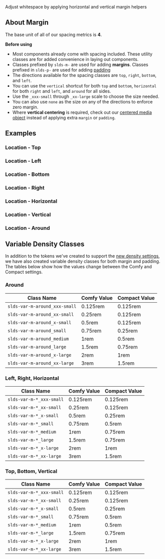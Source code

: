 
<div className="doc lead">
  Adjust whitespace by applying horizontal and vertical margin helpers
</div>

## About Margin
The base unit of all of our spacing metrics is **4**.

**Before using**

- Most components already come with spacing included. These utility classes are for added convenience in laying out components.
- Classes prefixed by `slds-m-` are used for adding **margins**. Classes prefixed in `slds-p-` are used for adding [padding](/utilities/padding)
- The directions available for the spacing classes are `top`, `right`, `bottom`, and `left`.
- You can use the `vertical` shortcut for both `top` and `bottom`, `horizontal` for both `right` and `left`, and `around` for all sides.
- Use the `_xxx-small` through `_xx-large` scale to choose the size needed.
- You can also use `none` as the size on any of the directions to enforce zero margin.
- Where **vertical centering** is required, check out our [centered media object](/utilities/media-objects) instead of applying extra `margin` or `padding`.

## Examples

### Location - Top

<Example title="top margins">
  <Fragment>
    <SpacingCodeView type="m" size="none" position="top" />
    <SpacingCodeView type="m" size="xxx-small" position="top" />
    <SpacingCodeView type="m" size="xx-small" position="top" />
    <SpacingCodeView type="m" size="x-small" position="top" />
    <SpacingCodeView type="m" size="small" position="top" />
    <SpacingCodeView type="m" size="medium" position="top" />
    <SpacingCodeView type="m" size="large" position="top" />
    <SpacingCodeView type="m" size="x-large" position="top" />
    <SpacingCodeView type="m" size="xx-large" position="top" />
  </Fragment>
</Example>

### Location - Left

<Example title="left margins">
  <Fragment>
    <SpacingCodeView type="m" size="none" position="left" />
    <SpacingCodeView type="m" size="xxx-small" position="left" />
    <SpacingCodeView type="m" size="xx-small" position="left" />
    <SpacingCodeView type="m" size="x-small" position="left" />
    <SpacingCodeView type="m" size="small" position="left" />
    <SpacingCodeView type="m" size="medium" position="left" />
    <SpacingCodeView type="m" size="large" position="left" />
    <SpacingCodeView type="m" size="x-large" position="left" />
    <SpacingCodeView type="m" size="xx-large" position="left" />
  </Fragment>
</Example>

### Location - Bottom

<Example title="bottom margins">
  <Fragment>
    <SpacingCodeView type="m" size="none" position="bottom" />
    <SpacingCodeView type="m" size="xxx-small" position="bottom" />
    <SpacingCodeView type="m" size="xx-small" position="bottom" />
    <SpacingCodeView type="m" size="x-small" position="bottom" />
    <SpacingCodeView type="m" size="small" position="bottom" />
    <SpacingCodeView type="m" size="medium" position="bottom" />
    <SpacingCodeView type="m" size="large" position="bottom" />
    <SpacingCodeView type="m" size="x-large" position="bottom" />
    <SpacingCodeView type="m" size="xx-large" position="bottom" />
  </Fragment>
</Example>

### Location - Right

<Example title="right margins">
  <Fragment>
    <SpacingCodeView type="m" size="none" position="right" />
    <SpacingCodeView type="m" size="xxx-small" position="right" />
    <SpacingCodeView type="m" size="xx-small" position="right" />
    <SpacingCodeView type="m" size="x-small" position="right" />
    <SpacingCodeView type="m" size="small" position="right" />
    <SpacingCodeView type="m" size="medium" position="right" />
    <SpacingCodeView type="m" size="large" position="right" />
    <SpacingCodeView type="m" size="x-large" position="right" />
    <SpacingCodeView type="m" size="xx-large" position="right" />
  </Fragment>
</Example>

### Location - Horizontal

<Example title="horizontal margins">
  <Fragment>
    <SpacingCodeView type="m" size="none" position="horizontal" />
    <SpacingCodeView type="m" size="xxx-small" position="horizontal" />
    <SpacingCodeView type="m" size="xx-small" position="horizontal" />
    <SpacingCodeView type="m" size="x-small" position="horizontal" />
    <SpacingCodeView type="m" size="small" position="horizontal" />
    <SpacingCodeView type="m" size="medium" position="horizontal" />
    <SpacingCodeView type="m" size="large" position="horizontal" />
    <SpacingCodeView type="m" size="x-large" position="horizontal" />
    <SpacingCodeView type="m" size="xx-large" position="horizontal" />
  </Fragment>
</Example>

### Location - Vertical

<Example title="vertical margins">
  <Fragment>
    <SpacingCodeView type="m" size="none" position="vertical" />
    <SpacingCodeView type="m" size="xxx-small" position="vertical" />
    <SpacingCodeView type="m" size="xx-small" position="vertical" />
    <SpacingCodeView type="m" size="x-small" position="vertical" />
    <SpacingCodeView type="m" size="small" position="vertical" />
    <SpacingCodeView type="m" size="medium" position="vertical" />
    <SpacingCodeView type="m" size="large" position="vertical" />
    <SpacingCodeView type="m" size="x-large" position="vertical" />
    <SpacingCodeView type="m" size="xx-large" position="vertical" />
  </Fragment>
</Example>

### Location - Around

<Example title="around margins">
  <Fragment>
    <SpacingCodeView type="m" size="none" position="around" />
    <SpacingCodeView type="m" size="xxx-small" position="around" />
    <SpacingCodeView type="m" size="xx-small" position="around" />
    <SpacingCodeView type="m" size="x-small" position="around" />
    <SpacingCodeView type="m" size="small" position="around" />
    <SpacingCodeView type="m" size="medium" position="around" />
    <SpacingCodeView type="m" size="large" position="around" />
    <SpacingCodeView type="m" size="x-large" position="around" />
    <SpacingCodeView type="m" size="xx-large" position="around" />
  </Fragment>
</Example>

## Variable Density Classes

In addition to the tokens we've created to support the [new density settings](https://developer.salesforce.com/blogs/2018/08/new-density-settings-for-the-lightning-experience-ui-in-winter-19.html), we have also created variable density classes for both margin and padding. The tables below show how the values change between the Comfy and Compact settings.

### Around

| Class Name | Comfy Value | Compact Value |
| ----------- | ----------- | ------ |
| `slds-var-m-around_xxx-small` | 0.125rem | 0.125rem |
| `slds-var-m-around_xx-small`      | 0.25rem | 0.125rem |
| `slds-var-m-around_x-small`      | 0.5rem | 0.125rem |
| `slds-var-m-around_small`      | 0.75rem | 0.25rem |
| `slds-var-m-around_medium`      | 1rem | 0.5rem |
| `slds-var-m-around_large`    | 1.5rem | 0.75rem |
| `slds-var-m-around_x-large`      | 2rem | 1rem |
| `slds-var-m-around_xx-large`     | 3rem | 1.5rem |

### Left, Right, Horizontal

| Class Name | Comfy Value | Compact Value |
| ----------- | ----------- | ------ |
| `slds-var-m-*_xxx-small` | 0.125rem | 0.125rem |
| `slds-var-m-*_xx-small`      | 0.25rem | 0.125rem |
| `slds-var-m-*_x-small`      | 0.5rem | 0.25rem |
| `slds-var-m-*_small`      | 0.75rem | 0.5rem |
| `slds-var-m-*_medium`      | 1rem | 0.75rem |
| `slds-var-m-*_large`    | 1.5rem | 0.75rem |
| `slds-var-m-*_x-large`      | 2rem | 1rem |
| `slds-var-m-*_xx-large`     | 3rem | 1.5rem |

### Top, Bottom, Vertical

| Class Name | Comfy Value | Compact Value |
| ----------- | ----------- | ------ |
| `slds-var-m-*_xxx-small` | 0.125rem | 0.125rem |
| `slds-var-m-*_xx-small`      | 0.25rem | 0.125rem |
| `slds-var-m-*_x-small`      | 0.5rem | 0.25rem |
| `slds-var-m-*_small`      | 0.75rem | 0.5rem |
| `slds-var-m-*_medium`      | 1rem | 0.5rem |
| `slds-var-m-*_large`    | 1.5rem | 0.75rem |
| `slds-var-m-*_x-large`      | 2rem | 1rem |
| `slds-var-m-*_xx-large`     | 3rem | 1.5rem |
